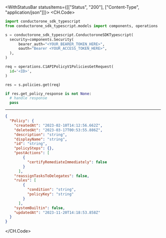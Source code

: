 

<WithStatusBar statusItems={[["Status", "200"], ["Content-Type", "application/json"]]}>
  <CH.Code>
  ```python Get.py
  import conductorone_sdk_typescript
from conductorone_sdk_typescript.models import components, operations

s = conductorone_sdk_typescript.ConductoroneSDKTypescript(
    security=components.Security(
        bearer_auth="<YOUR_BEARER_TOKEN_HERE>",
        oauth="Bearer <YOUR_ACCESS_TOKEN_HERE>",
    ),
)

req = operations.C1APIPolicyV1PoliciesGetRequest(
    id='<ID>',
)

res = s.policies.get(req)

if res.get_policy_response is not None:
    # handle response
    pass
  ```
  ---

  ```json Example Response
  {
    "Policy": {
      "createdAt": "2023-02-10T14:12:56.662Z",
      "deletedAt": "2023-03-17T00:53:55.886Z",
      "description": "string",
      "displayName": "string",
      "id": "string",
      "policySteps": {},
      "postActions": [
          {
            "certifyRemediateImmediately": false
          }
        ],
      "reassignTasksToDelegates": false,
      "rules": [
          {
            "condition": "string",
            "policyKey": "string"
          }
        ],
      "systemBuiltin": false,
      "updatedAt": "2023-11-20T14:18:53.858Z"
    }
  }
  ```
  </CH.Code>
</WithStatusBar>
